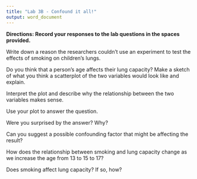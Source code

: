 ```yaml
---
title: "Lab 3B - Confound it all!"
output: word_document
---
```



**Directions: Record your responses to the lab questions in the spaces provided.**

\newline

Write down a reason the researchers couldn't use an experiment to test the effects of smoking on children's lungs.

\newline

\newline

\newline

Do you think that a person's age affects their lung capacity? Make a sketch of what you think a scatterplot of the two variables would look like and explain.

\newline

\newline

\newline

Interpret the plot and describe why the relationship between the two variables makes sense.

\newline

\newline

\newline

Use your plot to answer the question.

\newline

\newline

\newline

Were you surprised by the answer? Why?

\newline

\newline

\newline

Can you suggest a possible confounding factor that might be affecting the result?

\newline

\newline

\newline

How does the relationship between smoking and lung capacity change as we increase the age from 13 to 15 to 17?

\newline

\newline

\newline

Does smoking affect lung capacity? If so, how?
